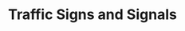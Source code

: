 ---
title: 'Traffic Signs and Signals'
description: 'Discover the specific steps for driving like a pro'
icon: 'traffic-cone'
sidebarTitle: "Traffic signs"
---